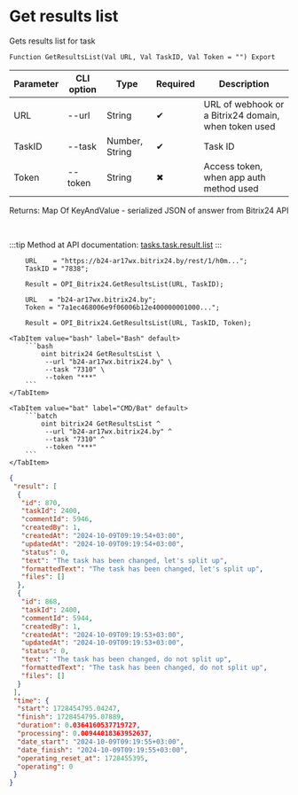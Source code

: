 ﻿---
sidebar_position: 6
description: Get results list and other functions to work with Bitrix24 in the Open Integration Package, a free open-source integration library for 1C:Enterprise 8, OneScript and CLI
keywords: [1C, 1С, 1С:Enterprise, 1С:Enterprise 8.3, API, Integration, Services, Exchange, OneScript, CLI, Bitrix24]
---


# Get results list
 Gets results list for task



`Function GetResultsList(Val URL, Val TaskID, Val Token = "") Export`

  | Parameter | CLI option | Type | Required | Description |
  |-|-|-|-|-|
  | URL | --url | String | &#x2714; | URL of webhook or a Bitrix24 domain, when token used |
  | TaskID | --task | Number, String | &#x2714; | Task ID |
  | Token | --token | String | &#x2716; | Access token, when app auth method used |

  
  Returns:  Map Of KeyAndValue - serialized JSON of answer from Bitrix24 API

<br/>

:::tip
Method at API documentation: [tasks.task.result.list](https://dev.1c-bitrix.ru/rest_help/tasks/task/tasks/tasks_task_result.list.php)
:::
<br/>



```bsl title="1C:Enterprise/OneScript code example"
    URL    = "https://b24-ar17wx.bitrix24.by/rest/1/h0m...";
    TaskID = "7838";

    Result = OPI_Bitrix24.GetResultsList(URL, TaskID);

    URL   = "b24-ar17wx.bitrix24.by";
    Token = "7a1ec468006e9f06006b12e400000001000...";

    Result = OPI_Bitrix24.GetResultsList(URL, TaskID, Token);
```
 

 <Tabs>
  
    <TabItem value="bash" label="Bash" default>
        ```bash
            oint bitrix24 GetResultsList \
             --url "b24-ar17wx.bitrix24.by" \
             --task "7310" \
             --token "***"
        ```
    </TabItem>
  
    <TabItem value="bat" label="CMD/Bat" default>
        ```batch
            oint bitrix24 GetResultsList ^
             --url "b24-ar17wx.bitrix24.by" ^
             --task "7310" ^
             --token "***"
        ```
    </TabItem>
</Tabs>


```json title="Result"
{
 "result": [
  {
   "id": 870,
   "taskId": 2400,
   "commentId": 5946,
   "createdBy": 1,
   "createdAt": "2024-10-09T09:19:54+03:00",
   "updatedAt": "2024-10-09T09:19:54+03:00",
   "status": 0,
   "text": "The task has been changed, let's split up",
   "formattedText": "The task has been changed, let's split up",
   "files": []
  },
  {
   "id": 868,
   "taskId": 2400,
   "commentId": 5944,
   "createdBy": 1,
   "createdAt": "2024-10-09T09:19:53+03:00",
   "updatedAt": "2024-10-09T09:19:53+03:00",
   "status": 0,
   "text": "The task has been changed, do not split up",
   "formattedText": "The task has been changed, do not split up",
   "files": []
  }
 ],
 "time": {
  "start": 1728454795.04247,
  "finish": 1728454795.07889,
  "duration": 0.0364160537719727,
  "processing": 0.00944018363952637,
  "date_start": "2024-10-09T09:19:55+03:00",
  "date_finish": "2024-10-09T09:19:55+03:00",
  "operating_reset_at": 1728455395,
  "operating": 0
 }
}
```
